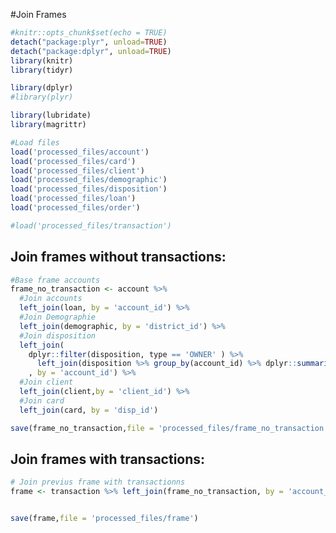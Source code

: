 #Join Frames

```r
#knitr::opts_chunk$set(echo = TRUE)
detach("package:plyr", unload=TRUE)
detach("package:dplyr", unload=TRUE)
library(knitr)
library(tidyr)

library(dplyr)
#library(plyr)

library(lubridate)
library(magrittr)

#Load files
load('processed_files/account')
load('processed_files/card')
load('processed_files/client')
load('processed_files/demographic')
load('processed_files/disposition')
load('processed_files/loan')
load('processed_files/order')

#load('processed_files/transaction')
```

## Join frames without transactions:


```r

#Base frame accounts 
frame_no_transaction <- account %>%
  #Join accounts
  left_join(loan, by = 'account_id') %>%
  #Join Demographie
  left_join(demographic, by = 'district_id') %>%
  #Join disposition
  left_join(
    dplyr::filter(disposition, type == 'OWNER' ) %>% 
      left_join(disposition %>% group_by(account_id) %>% dplyr::summarise(dependants = n()-1), by = 'account_id')
    , by = 'account_id') %>%
  #Join client
  left_join(client,by = 'client_id') %>%
  #Join card
  left_join(card, by = 'disp_id')

save(frame_no_transaction,file = 'processed_files/frame_no_transaction')

```

## Join frames with transactions:

```r

# Join previus frame with transactionns
frame <- transaction %>% left_join(frame_no_transaction, by = 'account_id')


save(frame,file = 'processed_files/frame')
```